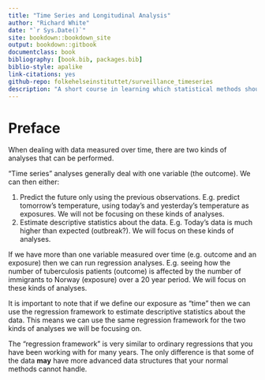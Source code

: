 ```yaml
--- 
title: "Time Series and Longitudinal Analysis"
author: "Richard White"
date: "`r Sys.Date()`"
site: bookdown::bookdown_site
output: bookdown::gitbook
documentclass: book
bibliography: [book.bib, packages.bib]
biblio-style: apalike
link-citations: yes
github-repo: folkehelseinstituttet/surveillance_timeseries
description: "A short course in learning which statistical methods should be applied where."
---
```


# Preface {-}

When dealing with data measured over time, there are two kinds of analyses that can be performed.

"Time series" analyses generally deal with one variable (the outcome). We can then either:

1. Predict the future only using the previous observations. E.g. predict tomorrow's temperature, using today's and yesterday's temperature as exposures. We will not be focusing on these kinds of analyses.
2. Estimate descriptive statistics about the data. E.g. Today's data is much higher than expected (outbreak?). We will focus on these kinds of analyses.

If we have more than one variable measured over time (e.g. outcome and an exposure) then we can run regression analyses. E.g. seeing how the number of tuberculosis patients (outcome) is affected by the number of immigrants to Norway (exposure) over a 20 year period. We will focus on these kinds of analyses.

It is important to note that if we define our exposure as "time" then we can use the regression framework to estimate descriptive statistics about the data. This means we can use the same regression framework for the two kinds of analyses we will be focusing on.

The "regression framework" is very similar to ordinary regressions that you have been working with for many years. The only difference is that some of the data **may** have more advanced data structures that your normal methods cannot handle.
